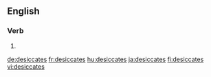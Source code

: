 ==English==

===Verb===
{{head|en|verb form}}

# {{en-third-person singular of|desiccate}}

[[de:desiccates]]
[[fr:desiccates]]
[[hu:desiccates]]
[[ja:desiccates]]
[[fi:desiccates]]
[[vi:desiccates]]